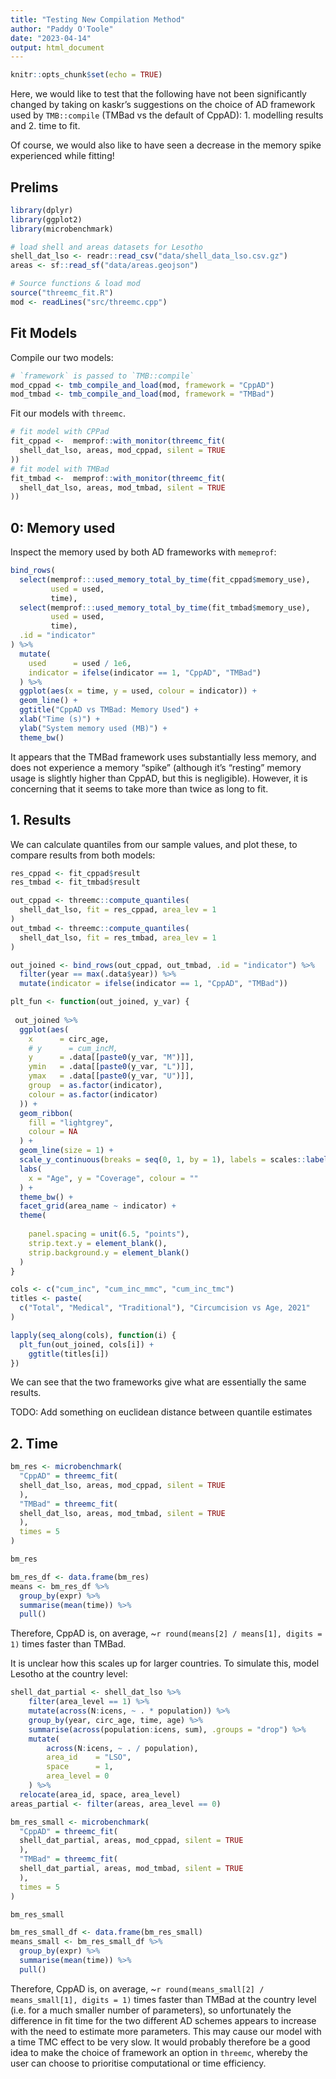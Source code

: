 ```yaml
---
title: "Testing New Compilation Method"
author: "Paddy O'Toole"
date: "2023-04-14"
output: html_document
---
```


```r
knitr::opts_chunk$set(echo = TRUE)
```

Here, we would like to test that the following have not been significantly 
changed by taking on kaskr's suggestions on the choice of AD framework
used by `TMB::compile` (TMBad vs the default of CppAD): 
1. modelling results and 
2. time to fit.

Of course, we would also like to have seen a decrease in the memory spike 
experienced while fitting!

## Prelims 

```r
library(dplyr)
library(ggplot2)
library(microbenchmark)
```


```r
# load shell and areas datasets for Lesotho
shell_dat_lso <- readr::read_csv("data/shell_data_lso.csv.gz")
areas <- sf::read_sf("data/areas.geojson")
```

```r
# Source functions & load mod 
source("threemc_fit.R")
mod <- readLines("src/threemc.cpp")
```

## Fit Models

Compile our two models:
```r
# `framework` is passed to `TMB::compile`
mod_cppad <- tmb_compile_and_load(mod, framework = "CppAD")
mod_tmbad <- tmb_compile_and_load(mod, framework = "TMBad")
```

Fit our models with `threemc`.
```r
# fit model with CPPad
fit_cppad <-  memprof::with_monitor(threemc_fit(
  shell_dat_lso, areas, mod_cppad, silent = TRUE
))
# fit model with TMBad 
fit_tmbad <-  memprof::with_monitor(threemc_fit(
  shell_dat_lso, areas, mod_tmbad, silent = TRUE
))
```

## 0: Memory used

Inspect the memory used by both AD frameworks with `memeprof`:
```r
bind_rows(
  select(memprof:::used_memory_total_by_time(fit_cppad$memory_use), 
         used = used, 
         time),
  select(memprof:::used_memory_total_by_time(fit_tmbad$memory_use), 
         used = used,
         time), 
  .id = "indicator"
) %>% 
  mutate(
    used      = used / 1e6,
    indicator = ifelse(indicator == 1, "CppAD", "TMBad")
  ) %>% 
  ggplot(aes(x = time, y = used, colour = indicator)) + 
  geom_line() + 
  ggtitle("CppAD vs TMBad: Memory Used") + 
  xlab("Time (s)") + 
  ylab("System memory used (MB)") + 
  theme_bw()
```

It appears that the TMBad framework uses substantially less memory,
and does not experience a memory “spike” (although it's "resting" memory usage 
is slightly higher than CppAD, but this is negligible). However, it is 
concerning that it seems to take more than twice as long to fit.

## 1. Results 

We can calculate quantiles from our sample values, and plot these, to compare 
results from both models:
```r
res_cppad <- fit_cppad$result
res_tmbad <- fit_tmbad$result

out_cppad <- threemc::compute_quantiles(
  shell_dat_lso, fit = res_cppad, area_lev = 1
)
out_tmbad <- threemc::compute_quantiles(
  shell_dat_lso, fit = res_tmbad, area_lev = 1
)
```

```r
out_joined <- bind_rows(out_cppad, out_tmbad, .id = "indicator") %>% 
  filter(year == max(.data$year)) %>% 
  mutate(indicator = ifelse(indicator == 1, "CppAD", "TMBad"))

plt_fun <- function(out_joined, y_var) {
  
 out_joined %>% 
  ggplot(aes(
    x      = circ_age,
    # y      = cum_incM,
    y      = .data[[paste0(y_var, "M")]],
    ymin   = .data[[paste0(y_var, "L")]],
    ymax   = .data[[paste0(y_var, "U")]],
    group  = as.factor(indicator), 
    colour = as.factor(indicator)
  )) + 
  geom_ribbon(
    fill = "lightgrey",
    colour = NA
  ) +
  geom_line(size = 1) +
  scale_y_continuous(breaks = seq(0, 1, by = 1), labels = scales::label_percent(accuracy = 1)) +
  labs(
    x = "Age", y = "Coverage", colour = ""
  ) +
  theme_bw() +
  facet_grid(area_name ~ indicator) + 
  theme(
    
    panel.spacing = unit(6.5, "points"),
    strip.text.y = element_blank(), 
    strip.background.y = element_blank()
  ) 
}

cols <- c("cum_inc", "cum_inc_mmc", "cum_inc_tmc")
titles <- paste(
  c("Total", "Medical", "Traditional"), "Circumcision vs Age, 2021"
)

lapply(seq_along(cols), function(i) {
  plt_fun(out_joined, cols[i]) + 
    ggtitle(titles[i])
})
```

We can see that the two frameworks give what are essentially the same results. 

TODO: Add something on euclidean distance between quantile estimates

## 2. Time 

```r
bm_res <- microbenchmark(
  "CppAD" = threemc_fit(
  shell_dat_lso, areas, mod_cppad, silent = TRUE
  ), 
  "TMBad" = threemc_fit(
  shell_dat_lso, areas, mod_tmbad, silent = TRUE
  ), 
  times = 5
)
```
```r
bm_res
```

```r
bm_res_df <- data.frame(bm_res)
means <- bm_res_df %>% 
  group_by(expr) %>% 
  summarise(mean(time)) %>% 
  pull()
```

Therefore, CppAD is, on average, 
~`r round(means[2] / means[1], digits = 1)` 
times faster than TMBad. 

It is unclear how this scales up for larger countries. To simulate this, model
Lesotho at the country level: 
```r
shell_dat_partial <- shell_dat_lso %>% 
    filter(area_level == 1) %>% 
    mutate(across(N:icens, ~ . * population)) %>% 
    group_by(year, circ_age, time, age) %>% 
    summarise(across(population:icens, sum), .groups = "drop") %>% 
    mutate(
        across(N:icens, ~ . / population), 
        area_id    = "LSO", 
        space      = 1, 
        area_level = 0
    ) %>% 
  relocate(area_id, space, area_level)
areas_partial <- filter(areas, area_level == 0)

bm_res_small <- microbenchmark(
  "CppAD" = threemc_fit(
  shell_dat_partial, areas, mod_cppad, silent = TRUE
  ), 
  "TMBad" = threemc_fit(
  shell_dat_partial, areas, mod_tmbad, silent = TRUE
  ), 
  times = 5
)
```
```r
bm_res_small
```

```r
bm_res_small_df <- data.frame(bm_res_small)
means_small <- bm_res_small_df %>% 
  group_by(expr) %>% 
  summarise(mean(time)) %>% 
  pull()
```

Therefore, CppAD is, on average, 
~`r round(means_small[2] / means_small[1], digits = 1)` times
faster than TMBad at the country level (i.e. for a much smaller number 
of parameters), so unfortunately the difference in fit time for the two 
different AD schemes appears to increase with the need to estimate more 
parameters. This may cause our model with a time TMC effect to be very slow. It
would probably therefore be a good idea to make the choice of framework an 
option in `threemc`, whereby the user can choose to prioritise computational 
or time efficiency. 
